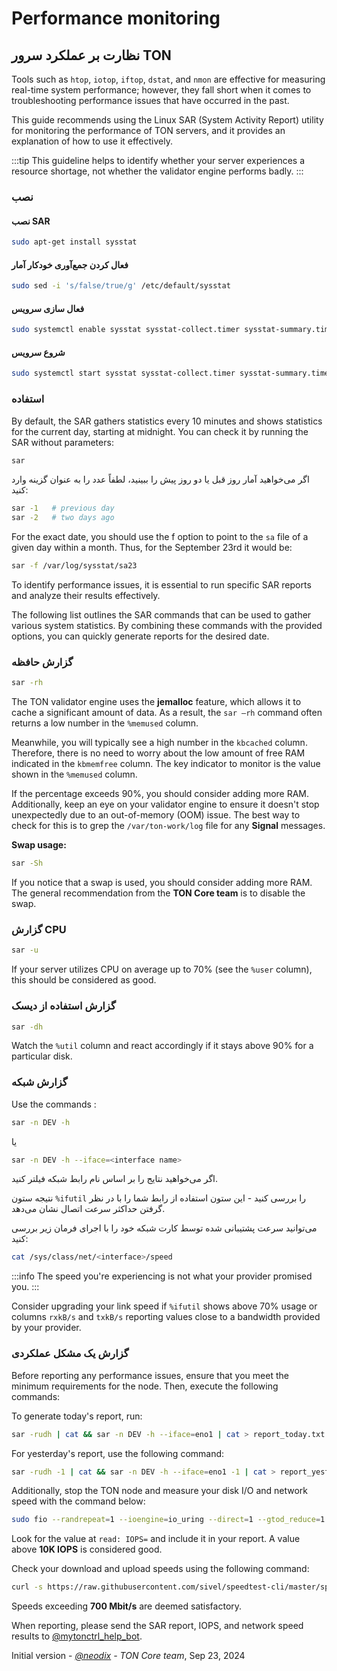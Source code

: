 
# Performance monitoring

## نظارت بر عملکرد سرور TON

Tools such as `htop`, `iotop`, `iftop`, `dstat`, and `nmon` are effective for measuring real-time system performance; however, they fall short when it comes to troubleshooting performance issues that have occurred in the past.

This guide recommends using the Linux SAR (System Activity Report) utility for monitoring the performance of TON servers, and it provides an explanation of how to use it effectively.

:::tip
This guideline helps to identify whether your server experiences a resource shortage, not whether the validator engine performs badly.
:::

### نصب

#### نصب SAR

```bash
sudo apt-get install sysstat
```

#### فعال کردن جمع‌آوری خودکار آمار

```bash
sudo sed -i 's/false/true/g' /etc/default/sysstat
```

#### فعال سازی سرویس

```bash
sudo systemctl enable sysstat sysstat-collect.timer sysstat-summary.timer
```

#### شروع سرویس

```bash
sudo systemctl start sysstat sysstat-collect.timer sysstat-summary.timer
```

### استفاده

By default, the SAR gathers statistics every 10 minutes and shows statistics for the current day, starting at midnight. You can check it by running the SAR without parameters:

```bash
sar
```

اگر می‌خواهید آمار روز قبل یا دو روز پیش را ببینید، لطفاً عدد را به عنوان گزینه وارد کنید:

```bash
sar -1   # previous day
sar -2   # two days ago
```

For the exact date, you should use the f option to point to the `sa` file of a given day within a month. Thus, for the September 23rd it would be:

```bash
sar -f /var/log/sysstat/sa23
```

To identify performance issues, it is essential to run specific SAR reports and analyze their results effectively.

The following list outlines the SAR commands that can be used to gather various system statistics. By combining these commands with the provided options, you can quickly generate reports for the desired date.

### گزارش حافظه

```bash
sar -rh
```

The TON validator engine uses the **jemalloc** feature, which allows it to cache a significant amount of data. As a result, the `sar —rh` command often returns a low number in the `%memused` column.

Meanwhile, you will typically see a high number in the `kbcached` column. Therefore, there is no need to worry about the low amount of free RAM indicated in the `kbmemfree` column. The key indicator to monitor is the value shown in the `%memused` column.

If the percentage exceeds 90%, you should consider adding more RAM. Additionally, keep an eye on your validator engine to ensure it doesn't stop unexpectedly due to an out-of-memory (OOM) issue. The best way to check for this is to grep the `/var/ton-work/log` file for any **Signal** messages.

**Swap usage:**

```bash
sar -Sh
```

If you notice that a swap is used, you should consider adding more RAM. The general recommendation from the **TON Core team** is to disable the swap.

### گزارش CPU

```bash
sar -u
```

If your server utilizes CPU on average up to 70% (see the `%user` column), this should be considered as good.

### گزارش استفاده از دیسک

```bash
sar -dh
```

Watch the `%util` column and react accordingly if it stays above 90% for a particular disk.

### گزارش شبکه

Use the commands :

```bash
sar -n DEV -h
```

یا

```bash
sar -n DEV -h --iface=<interface name>
```

اگر می‌خواهید نتایج را بر اساس نام رابط شبکه فیلتر کنید.

نتیجه ستون `%ifutil` را بررسی کنید - این ستون استفاده از رابط شما را با در نظر گرفتن حداکثر سرعت اتصال نشان می‌دهد.

می‌توانید سرعت پشتیبانی شده توسط کارت شبکه خود را با اجرای فرمان زیر بررسی کنید:

```bash
cat /sys/class/net/<interface>/speed
```

:::info
The speed you're experiencing is not what your provider promised you.
:::

Consider upgrading your link speed if `%ifutil` shows above 70% usage or columns `rxkB/s` and `txkB/s` reporting values close to a bandwidth provided by your provider.

### گزارش یک مشکل عملکردی

Before reporting any performance issues, ensure that you meet the minimum requirements for the node. Then, execute the following commands:

To generate today's report, run:

```bash
sar -rudh | cat && sar -n DEV -h --iface=eno1 | cat > report_today.txt
```

For yesterday's report, use the following command:

```bash
sar -rudh -1 | cat && sar -n DEV -h --iface=eno1 -1 | cat > report_yesterday.txt
```

Additionally, stop the TON node and measure your disk I/O and network speed with the command below:

```bash
sudo fio --randrepeat=1 --ioengine=io_uring --direct=1 --gtod_reduce=1 --name=test --filename=/var/ton-work/testfile --bs=4096 --iodepth=1 --size=40G --readwrite=randread --numjobs=1 --group_reporting
```

Look for the value at `read: IOPS=` and include it in your report. A value above **10K IOPS** is considered good.

Check your download and upload speeds using the following command:

```bash
curl -s https://raw.githubusercontent.com/sivel/speedtest-cli/master/speedtest.py | python3 -
```

Speeds exceeding **700 Mbit/s** are deemed satisfactory.

When reporting, please send the SAR report, IOPS, and network speed results to [@mytonctrl_help_bot](https://t.me/mytonctrl_help_bot).

Initial version - _[@neodix](https://t.me/neodix) - TON Core team_, Sep 23, 2024

<Feedback />
